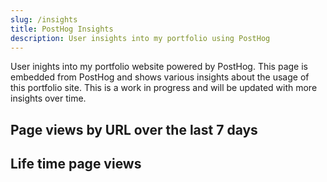 ```yaml
---
slug: /insights
title: PostHog Insights
description: User insights into my portfolio using PostHog
---
```


User inights into my portfolio website powered by PostHog. This page is embedded from PostHog and shows various insights about the usage of this portfolio site.
This is a work in progress and will be updated with more insights over time.


## Page views by URL over the last 7 days
<InsightsEmbed src="https://us.posthog.com/embedded/8dt6LTPTzPrGteDvADGYP-za9m48FA?legend&detailed" height="300px" maxWidth="600px" />

## Life time page views
<InsightsEmbed src="https://us.posthog.com/embedded/2m16GhomGj4z26cGnxfTQRuXg1prew" height="300px" maxWidth="600px" />
